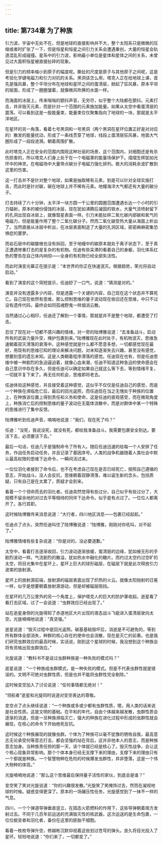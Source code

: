 ```yaml
---
---
---
```

title: 第734章 为了种族
---



引力波，宇宙中无处不在，但是地球的直接影响并不大，整个太阳系只是微微的压缩或者时扩张了一下，但是恒星和恒星之间引力关系会遭遇重创，大量的恒星会轨道混乱形成碰撞。星系中的引力波，影响最小单位是星体和星体之间的关系，未曾见过大面积恒星被直接扯碎的现象。

但是引力的频率缩小到原子的幅度呢。撕扯的尺度是原子与其他原子之间呢，这是考验化学键电磁力和引力对抗的关系。黑洞该怎么用，塔克人正在给地球上课，首先是强风暴，整个平坦分布在地球和星环之间的蛋清层，掀起了狂风暴，原本平坦的层面，形成了一圈圈皱着，就像微风吹拂的水面一样。

而海面的冰层上，传来嗡嗡的颤抖声音，无穷尽，似乎整个大陆都在颤抖。元素打击，并非毁灭元素，而是针对一个范围的元素施加能量。如果从太空中看蛋清层的震荡，可以看到这是一股能量束，能量束仅仅聚集指向了地球的一块，那就是太平洋地区。

在星环的另一角落，看着七号黑洞和一号黑洞（两个黑洞在星环位置正好是对对应的）散发的能量扰动，形成了一条线贯穿了地球，线段上蛋清层狂风暴，地面大气圈形成了一段段涟漪。朝着周围扩散。

此时塔克人正在安全的范围内围观这种壮丽的场景，这个范围内，对细胞还是有杀伤损害的，所以塔克人们身上处于在一个电磁罩的能量场保护下。熠熠生辉犹如光环中的神灵。在电磁场中大量带点碳分子电磁力强化排列。极大的消耗余波扩散到这里的伤害。

这一打击并不是针对整个地球，如果是抽取稀有元素，到是可以针对全球实施打击，而此时是针对碳，碳在地球上并不稀有元素。地幔海洋大气都还有大量的碳分子。

打击持续了六十分钟，太平洋一块方圆一千公里的圆圈范围遭遇长达一个小时的引力辐射，原本的被份侵蚀的冰层，现在犹如沸腾后凝固的铁水，大量气流喷射留下的孔洞出现自冰层上，就像彗星表面一样。引力未能扯碎二氧化碳内部碳和氧气的电磁力，但是能量作用了整个二氧化碳分子。然而二氧化碳受热大量从海面上析出了。当然直接从冰层中析出，在冰层表面制造了大量的孔洞区域，密密麻麻密集恐惧症的噩梦。

而岩石层中的碳酸根也没有拆回，至于地幔中的碳原本就处于离子状态下，至于真正遭遇惨重打击的是复杂的有机物。任迪有些呆滞的看着自己的身躯，羽化体系红色的警告在自己体内响彻——全身的有机物已经全部失活性。

而此时演变光幕正在提示是：“本世界的你正在快速泯灭。根据趋势，荣光将自动启动。”

看到了演变的这个简短提示，任迪舒了一口气，说道：“猜测是对的。”

演变并没有透露多少内容，但是透露一个关键的内容，自己现在这个状态并不算死亡。自己现在依然有思维，那么控制思维的量子波动现在依旧还在思维，中只不过没有遗传代码，最终会如同孤魂野鬼一样烟消云散。

当然通过心心相印，任迪还了解到一个事情，那就是并不是整个地球，都遭受了打击。

忍住了现在对一切都不感兴趣的情绪，对一旁的陆博雅说道：“去准备战斗，启动所有的武装力量升空，掩护包裹到来。”陆博雅现在此时处于，有机物泯灭，思维急速朝着寂灭滑落的衰落中。这种感觉就是什么都不愿意多想，一切都感觉现在最好，用现有的思维已知的理论来解决问题，对未知逐渐失去兴趣，甚至没有感觉，想要刻意的遗忘未知。这是人类朝着程序滑落的感觉。任迪现在也有，但是任迪思维中被一种剧烈的急迫逼迫着，就像心血来潮，任迪不知道这种急迫的使命感会在自己意识中存在多久，但是任迪可以确定如果自己就这么等下去，等到情绪平复，一切就平复下来了。再无任何机会，思维即将老去。

任迪体验这种感觉，并且接受着这种感觉，这似乎不仅仅是任迪自己的感觉，而是一个种族在濒临危亡后，最后的回光返照，而任迪现在当之无愧处于种族的位置上，在种族该位置上得到责任和义务和使命，这是任迪的直观感受，而在微观角度上，种族消亡后的控制思维的量子波动在无载体消散中，而是对群体中某一个特殊的思维进行了集中反馈。

陆博雅听到任迪声音，喃喃地说道：“我们，现在死了吗？”

任迪：“没死，我说没死，就没有死，都给我准备战斗。我需要包裹安全到达。要活下去，必须要活下去。”

最后一句话，任迪几乎是强制命令了所有人。随后任迪迅速的给每一个人安排了任务，作战任务启动任务，并且记录了基因序号。人类的战争机器随着人类社会中默认最高权限的思维下达命令，一瞬间活过来。

一位位羽化者接到了命令后，也不在考虑自己现在是否已经死亡，按照自己遵循的意志，开始战斗。没人会反抗，思维朝着寂静滑落，难以诞生新的念头，包括质疑，只有自己是在太累了，质疑才会到来。

看着一个个领命而去的羽化者。任迪突然觉得有些过分，自己似乎有些过分了，大规模不留余地的对过去平等相待的同伴下达命令。似乎是有点过了。一位位人都离开了。各行其职。

这时候陆博雅传来消息说道：“大行者，四川地区消息——包裹已经起航。”

任迪点了点头，突然任迪叫住了陆博雅说道：“陆博雅，刚刚对你吼叫，对不起了。”

陆博雅情绪有些复杂说道：“你是对的，没必要道歉。”

太空中，看着打击逐渐收回，引力波动逐渐放缓，蛋清层的边缘，犹如被无形的手剧烈波动一样。气流剧烈的散溢，犹如热水中融化的糖片。而约过太空约过空旷的太空，将目光集中在星环上，星环上巨大的球形磁层，在磁层下就是此次释放引力波束的放射源。

星环上的放射源前端，放射源的磁层表面出现了炽热的火云。就像太阳抛射的日冕一样，似乎是想要朝着放射源游动，但是却被磁层阻挡。

在星环的几万公里外的另一个角度上，保护塔克人的巨大的防护罩收起。逝星看了看打击区域，过了一会说道：“虫群效应已经出现了。”

站在逝星身侧的光旋得知了赤道地区大片出现的液态战斗飞艇进入蛋清层驶向太空。光旋喃喃地说道：“真坚强。”

逝星说道：“毁灭过程中是回光返照。碳基基础毁坏后，消逝是不可避免的，等到所有群体全部消失，种群的核心存在的使命也会消散，现在是灭亡的前奏。也是我们研究虫群效应的最高时候，实话说，刚到这个星球的时候，我没想到这个种族会将有资格出现虫群效应。”

光旋说道：“教科书不是说过虫群种族是一种失败的模式吗？”

逝星说道：“一个种族成虫群模式，是一种失败的模式。但是不代表虫群性就是错误的。文明不可绝对虫群性质，但是也并不能将虫群性完全剔除。”

这时候变空加入了讨论说道：“任何事情都无绝对！”

“领航者”逝星和光旋同时说道对变空表达的尊敬。

变空点了点头继续说道：“一个种族或多或少都有虫群性质，嗯，用人类的话来说是社会性质。这是文明的基础。在平和的年代，自由个体越来越发散，虫群性质会逐渐的消退，但是一旦种族濒临灭亡，强大的种族在进化过程中形成的虫群性就会展现，在核心的命令下开始绝死反抗。

这时候这个种族展现的就像虫群。个体为了种族可以毫不犹豫的牺牲自我，最高意志无论承受何等意志打击，都会坚强的站在背后，这并非他本人的意志，而是种族意志加身。当种族责任担的那一天，该个体就已经是核心了。毁灭性战争，会让这个核心现象异常影响。那个个体本身已经无支撑下来的理由，支撑下来的理由只有一个那就是种族。一个智慧物种在危险的时候爆发虫群性，并非堕落，这是一个伟大物种的体现。”

光旋喃喃地说道：“那么这个思维最后保持量子活性的家伙，到底会是谁？”

变空笑了笑对光旋说道：“你的兴趣很发散。”光旋笑了笑掩饰过去，然而在凝视地球的时候。疑惑变得更深了。原本的一场碾压性任务，光旋感觉到了一抹不一样的气息。

四川，一个个弹道导弹垂直竖立，在固态火箭燃料的作用下，这些导弹朝着南方发射过去。不同于几百年前运送的充满毁灭性的核武器，这次运送的是生命包裹，一位位蜕变者和羽化者，备份在这里的胚胎干细胞。

看着一枚枚导弹升空，修越彬沉默仰视着这些划过苍穹的弹头。良久将目光投入了星环。轻轻地说道：“你们来了，一切都变了。”